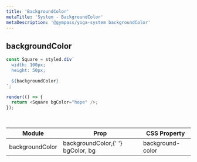 ```yaml
---
title: 'BackgroundColor'
metaTitle: 'System - BackgroundColor'
metaDescription: '@gympass/yoga-system backgroundColor'
---
```


## backgroundColor

```javascript state
const Square = styled.div`
  width: 100px;
  height: 50px;

  ${backgroundColor}
`;

render(() => {
  return <Square bgColor="hope" />;
});
```

<br />

<table>
  <thead>
    <tr>
      <th>Module</th>
      <th>Prop</th>
      <th>CSS Property</th>
    </tr>
  </thead>
  <tbody>
    <tr>
      <td>
        <inlineCode>backgroundColor</inlineCode>
      </td>
      <td>
        <inlineCode>backgroundColor</inlineCode>,{' '}
        <inlineCode>bgColor</inlineCode>, <inlineCode>bg</inlineCode>
      </td>
      <td>
        <inlineCode>background-color</inlineCode>
      </td>
    </tr>
  </tbody>
</table>
